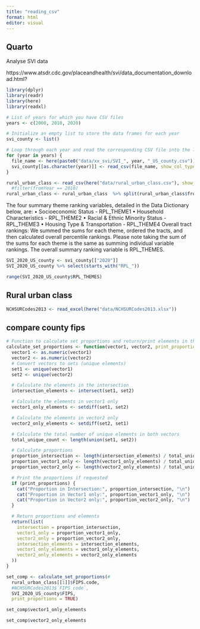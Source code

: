 ```yaml
---
title: "reading_csv"
format: html
editor: visual
---
```


## Quarto

Analyse SVI data

https://www.atsdr.cdc.gov/placeandhealth/svi/data_documentation_download.html?

```r
library(dplyr)
library(readr)
library(here)
library(readxl)
```

```r
# List of years for which you have CSV files
years <- c(2000, 2010, 2020)

# Initialize an empty list to store the data frames for each year
svi_county <- list()

# Loop through each year and read the corresponding CSV file into the list
for (year in years) {
  file_name <- here(paste0("data/xx_svi/SVI_", year, "_US_county.csv"))
  svi_county[[as.character(year)]] <- read_csv(file_name, show_col_types = FALSE)
}
```

```r
rural_urban_class <- read_csv(here("data/rural_urban_class.csv"), show_col_types = FALSE)
  #filter(fromYear == 2010)
rural_urban_class <- rural_urban_class  %>% split(rural_urban_class$fromYear)
```

The four summary theme ranking variables, detailed in the Data Dictionary below, are: • Socioeconomic Status - RPL_THEME1 • Household Characteristics - RPL_THEME2 • Racial & Ethnic Minority Status - RPL_THEME3 • Housing Type & Transportation - RPL_THEME4 Overall tract rankings: We summed the sums for each theme, ordered the tracts, and then calculated overall percentile rankings. Please note taking the sum of the sums for each theme is the same as summing individual variable rankings. The overall summary ranking variable is RPL_THEMES.

```r
SVI_2020_US_county <- svi_county[["2020"]]
SVI_2020_US_county %>% select(starts_with("RPL_"))
```

```r
range(SVI_2020_US_county$RPL_THEMES)
```

## Rural urban class

```r
NCHSURCodes2013 <- read_excel(here("data/NCHSURCodes2013.xlsx"))
```

## compare county fips

```r
# Function to calculate set proportions and return/print elements in the intersection, vector1 only, and vector2 only
calculate_set_proportions <- function(vector1, vector2, print_proportions = FALSE) {
  vector1 <- as.numeric(vector1)
  vector2 <- as.numeric(vector2)
  # Convert vectors to sets (unique elements)
  set1 <- unique(vector1)
  set2 <- unique(vector2)

  # Calculate the elements in the intersection
  intersection_elements <- intersect(set1, set2)

  # Calculate the elements in vector1 only
  vector1_only_elements <- setdiff(set1, set2)

  # Calculate the elements in vector2 only
  vector2_only_elements <- setdiff(set2, set1)

  # Calculate the total number of unique elements in both vectors
  total_unique_count <- length(union(set1, set2))

  # Calculate proportions
  proportion_intersection <- length(intersection_elements) / total_unique_count
  proportion_vector1_only <- length(vector1_only_elements) / total_unique_count
  proportion_vector2_only <- length(vector2_only_elements) / total_unique_count

  # Print the proportions if requested
  if (print_proportions) {
    cat("Proportion in Intersection:", proportion_intersection, "\n")
    cat("Proportion in Vector1 only:", proportion_vector1_only, "\n")
    cat("Proportion in Vector2 only:", proportion_vector2_only, "\n")
  }

  # Return proportions and elements
  return(list(
    intersection = proportion_intersection,
    vector1_only = proportion_vector1_only,
    vector2_only = proportion_vector2_only,
    intersection_elements = intersection_elements,
    vector1_only_elements = vector1_only_elements,
    vector2_only_elements = vector2_only_elements
  ))
}
```

```r
set_comp <- calculate_set_proportions(#
  rural_urban_class[[1]]$FIPS.code,
  #NCHSURCodes2013$`FIPS code`,
  SVI_2020_US_county$FIPS, 
  print_proportions = TRUE)
```

```r
set_comp$vector1_only_elements
```

```r
set_comp$vector2_only_elements
```
